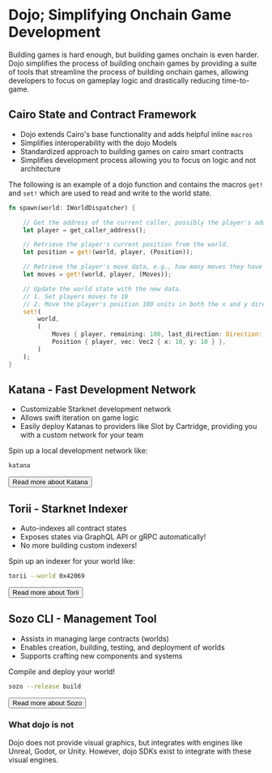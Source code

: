 

# Dojo; Simplifying Onchain Game Development

Building games is hard enough, but building games onchain is even harder. Dojo simplifies the process of building onchain games by providing a suite of tools that streamline the process of building onchain games, allowing developers to focus on gameplay logic and drastically reducing time-to-game.

## Cairo State and Contract Framework

- Dojo extends Cairo's base functionality and adds helpful inline `macros`
- Simplifies interoperability with the dojo Models
- Standardized approach to building games on cairo smart contracts
- Simplifies development process allowing you to focus on logic and not architecture


The following is an example of a dojo function and contains the macros `get!` and `set!` which are used to read and write to the world state.

```rust
fn spawn(world: IWorldDispatcher) {

    // Get the address of the current caller, possibly the player's address.
    let player = get_caller_address();

    // Retrieve the player's current position from the world.
    let position = get!(world, player, (Position));

    // Retrieve the player's move data, e.g., how many moves they have left.
    let moves = get!(world, player, (Moves));

    // Update the world state with the new data.
    // 1. Set players moves to 10
    // 2. Move the player's position 100 units in both the x and y direction.
    set!(
        world,
        (
            Moves { player, remaining: 100, last_direction: Direction::None },
            Position { player, vec: Vec2 { x: 10, y: 10 } },
        )
    );
}

```

## Katana - Fast Development Network

- Customizable Starknet development network
- Allows swift iteration on game logic
- Easily deploy Katanas to providers like Slot by Cartridge, providing you with a custom network for your team

Spin up a local development network like:

```bash
katana
```

<Button href="/toolchain/katana/overview">Read more about Katana</Button>

## Torii - Starknet Indexer

- Auto-indexes all contract states
- Exposes states via GraphQL API or gRPC automatically!
- No more building custom indexers!

Spin up an indexer for your world like:

```bash
torii --world 0x42069
```

<Button href="/toolchain/torii/overview">Read more about Torii</Button>

## Sozo CLI - Management Tool

- Assists in managing large contracts (worlds)
- Enables creation, building, testing, and deployment of worlds
- Supports crafting new components and systems

Compile and deploy your world!

```bash
sozo --release build
```

<Button href="/toolchain/sozo/overview">Read more about Sozo</Button>


### What dojo is not

Dojo does not provide visual graphics, but integrates with engines like Unreal, Godot, or Unity. However, dojo SDKs exist to integrate with these visual engines.
